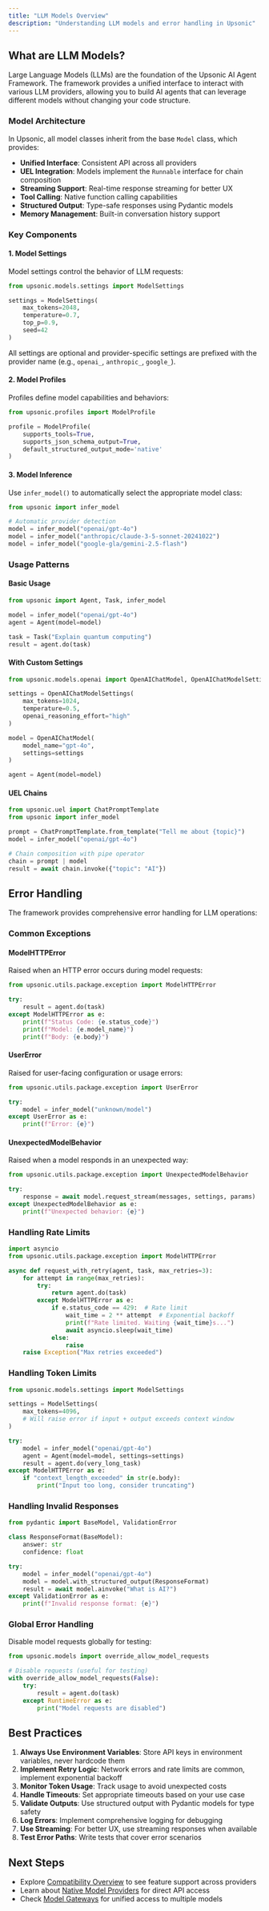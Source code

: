```yaml
---
title: "LLM Models Overview"
description: "Understanding LLM models and error handling in Upsonic"
---
```


## What are LLM Models?

Large Language Models (LLMs) are the foundation of the Upsonic AI Agent Framework. The framework provides a unified interface to interact with various LLM providers, allowing you to build AI agents that can leverage different models without changing your code structure.

### Model Architecture

In Upsonic, all model classes inherit from the base `Model` class, which provides:

- **Unified Interface**: Consistent API across all providers
- **UEL Integration**: Models implement the `Runnable` interface for chain composition
- **Streaming Support**: Real-time response streaming for better UX
- **Tool Calling**: Native function calling capabilities
- **Structured Output**: Type-safe responses using Pydantic models
- **Memory Management**: Built-in conversation history support

### Key Components

#### 1. Model Settings

Model settings control the behavior of LLM requests:

```python
from upsonic.models.settings import ModelSettings

settings = ModelSettings(
    max_tokens=2048,
    temperature=0.7,
    top_p=0.9,
    seed=42
)
```

All settings are optional and provider-specific settings are prefixed with the provider name (e.g., `openai_`, `anthropic_`, `google_`).

#### 2. Model Profiles

Profiles define model capabilities and behaviors:

```python
from upsonic.profiles import ModelProfile

profile = ModelProfile(
    supports_tools=True,
    supports_json_schema_output=True,
    default_structured_output_mode='native'
)
```

#### 3. Model Inference

Use `infer_model()` to automatically select the appropriate model class:

```python
from upsonic import infer_model

# Automatic provider detection
model = infer_model("openai/gpt-4o")
model = infer_model("anthropic/claude-3-5-sonnet-20241022")
model = infer_model("google-gla/gemini-2.5-flash")
```

### Usage Patterns

#### Basic Usage

```python
from upsonic import Agent, Task, infer_model

model = infer_model("openai/gpt-4o")
agent = Agent(model=model)

task = Task("Explain quantum computing")
result = agent.do(task)
```

#### With Custom Settings

```python
from upsonic.models.openai import OpenAIChatModel, OpenAIChatModelSettings

settings = OpenAIChatModelSettings(
    max_tokens=1024,
    temperature=0.5,
    openai_reasoning_effort="high"
)

model = OpenAIChatModel(
    model_name="gpt-4o",
    settings=settings
)

agent = Agent(model=model)
```

#### UEL Chains

```python
from upsonic.uel import ChatPromptTemplate
from upsonic import infer_model

prompt = ChatPromptTemplate.from_template("Tell me about {topic}")
model = infer_model("openai/gpt-4o")

# Chain composition with pipe operator
chain = prompt | model
result = await chain.invoke({"topic": "AI"})
```

## Error Handling

The framework provides comprehensive error handling for LLM operations:

### Common Exceptions

#### ModelHTTPError

Raised when an HTTP error occurs during model requests:

```python
from upsonic.utils.package.exception import ModelHTTPError

try:
    result = agent.do(task)
except ModelHTTPError as e:
    print(f"Status Code: {e.status_code}")
    print(f"Model: {e.model_name}")
    print(f"Body: {e.body}")
```

#### UserError

Raised for user-facing configuration or usage errors:

```python
from upsonic.utils.package.exception import UserError

try:
    model = infer_model("unknown/model")
except UserError as e:
    print(f"Error: {e}")
```

#### UnexpectedModelBehavior

Raised when a model responds in an unexpected way:

```python
from upsonic.utils.package.exception import UnexpectedModelBehavior

try:
    response = await model.request_stream(messages, settings, params)
except UnexpectedModelBehavior as e:
    print(f"Unexpected behavior: {e}")
```

### Handling Rate Limits

```python
import asyncio
from upsonic.utils.package.exception import ModelHTTPError

async def request_with_retry(agent, task, max_retries=3):
    for attempt in range(max_retries):
        try:
            return agent.do(task)
        except ModelHTTPError as e:
            if e.status_code == 429:  # Rate limit
                wait_time = 2 ** attempt  # Exponential backoff
                print(f"Rate limited. Waiting {wait_time}s...")
                await asyncio.sleep(wait_time)
            else:
                raise
    raise Exception("Max retries exceeded")
```

### Handling Token Limits

```python
from upsonic.models.settings import ModelSettings

settings = ModelSettings(
    max_tokens=4096,
    # Will raise error if input + output exceeds context window
)

try:
    model = infer_model("openai/gpt-4o")
    agent = Agent(model=model, settings=settings)
    result = agent.do(very_long_task)
except ModelHTTPError as e:
    if "context_length_exceeded" in str(e.body):
        print("Input too long, consider truncating")
```

### Handling Invalid Responses

```python
from pydantic import BaseModel, ValidationError

class ResponseFormat(BaseModel):
    answer: str
    confidence: float

try:
    model = infer_model("openai/gpt-4o")
    model = model.with_structured_output(ResponseFormat)
    result = await model.ainvoke("What is AI?")
except ValidationError as e:
    print(f"Invalid response format: {e}")
```

### Global Error Handling

Disable model requests globally for testing:

```python
from upsonic.models import override_allow_model_requests

# Disable requests (useful for testing)
with override_allow_model_requests(False):
    try:
        result = agent.do(task)
    except RuntimeError as e:
        print("Model requests are disabled")
```

## Best Practices

1. **Always Use Environment Variables**: Store API keys in environment variables, never hardcode them
2. **Implement Retry Logic**: Network errors and rate limits are common, implement exponential backoff
3. **Monitor Token Usage**: Track usage to avoid unexpected costs
4. **Handle Timeouts**: Set appropriate timeouts based on your use case
5. **Validate Outputs**: Use structured output with Pydantic models for type safety
6. **Log Errors**: Implement comprehensive logging for debugging
7. **Use Streaming**: For better UX, use streaming responses when available
8. **Test Error Paths**: Write tests that cover error scenarios

## Next Steps

- Explore [Compatibility Overview](/concepts/llm-support/compatibility-overview) to see feature support across providers
- Learn about [Native Model Providers](/concepts/llm-support/native-providers/native-providers-openai) for direct API access
- Check [Model Gateways](/concepts/llm-support/model-gateways/model-gateways-openrouter) for unified access to multiple models

